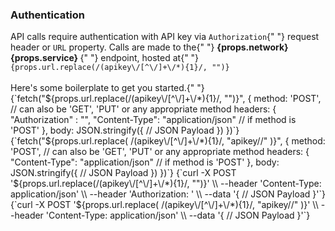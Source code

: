 
### Authentication

<div>
  API calls require authentication with API key via <code>Authorization</code>{" "}
  request header or <code>URL</code> property. Calls are made to the{" "}
  <strong>
    {props.network} {props.service}
  </strong>{" "}
  endpoint, hosted at{" "}
  <code>{props.url.replace(/(apikey\/[^\/]+\/*){1}/, "")}</code>
  <br />
  <br />
</div>
Here's some boilerplate to get you started.{" "}

<Tabs>
  <TabItem value="js-header" label="Fetch with Header">
    <CodeBlock language="js">
      {`fetch("${props.url.replace(/(apikey\/[^\/]+\/*){1}/, "")}", {
    method: 'POST', // can also be 'GET', 'PUT' or any appropriate method
    headers: {
        "Authorization" : "<api_key>",
        "Content-Type": "application/json" // if method is 'POST'
    },
    body: JSON.stringify({
      // JSON Payload
    })
})`}
    </CodeBlock>
  </TabItem>
  <TabItem value="js-parameter" label="Fetch with Parameter">
    <CodeBlock language="js">
      {`fetch("${props.url.replace(
        /(apikey\/[^\/]+\/*){1}/,
        "apikey/<api_key>/"
      )}", {
    method: 'POST', // can also be 'GET', 'PUT' or any appropriate method
    headers: {
        "Content-Type": "application/json" // if method is 'POST'
    },
    body: JSON.stringify({
      // JSON Payload
    })
})`}
    </CodeBlock>
  </TabItem>
  <TabItem value="curl-header" label="CURL with Header">
    <CodeBlock language="bash">
      {`curl -X POST '${props.url.replace(/(apikey\/[^\/]+\/*){1}/, "")}' \\
--header 'Content-Type: application/json' \\
--header 'Authorization: <api_key>' \\
--data '{
  // JSON Payload
}'`}
    </CodeBlock>
  </TabItem>
  <TabItem value="curl-parameter" label="CURL with Parameter">
    <CodeBlock language="bash">
      {`curl -X POST '${props.url.replace(
        /(apikey\/[^\/]+\/*){1}/,
        "apikey/<api_key>/"
      )}' \\
--header 'Content-Type: application/json' \\
--data '{
  // JSON Payload
}'`}
    </CodeBlock>
  </TabItem>
</Tabs>
